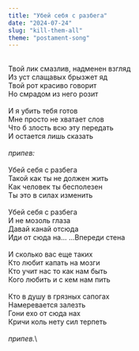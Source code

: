 ```yaml
---
title: "Убей себя с разбега"
date: "2024-07-24"
slug: "kill-them-all"
theme: "postament-song"
---
```



\
Твой лик смазлив, надменен взгляд\
Из уст слащавых брызжет яд\
Твой рот красиво говорит\
Но смрадом из него розит\
\
И я убить тебя готов\
Мне просто не хватает слов\
Что б злость всю эту передать\
И остается лишь сказать\
\
*припев:*\
\
Убей себя с разбега\
Такой как ты не должен жить\
Как человек ты бесполезен\
Ты это в силах изменить\
\
Убей себя с разбега\
И не мозоль глаза\
Давай канай отсюда\
Иди от сюда на... ...Впереди стена\
\
И сколько вас еще таких\
Кто любит капать на мозги\
Кто учит нас то как нам быть\
Кого любить и с кем нам пить\
\
Кто в душу в грязных сапогах\
Намеревается залезть\
Гони ехо от сюда нах\
Кричи коль нету сил терпеть\
\
*припев.*\